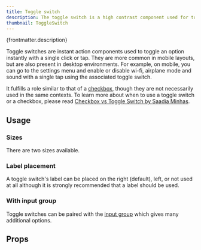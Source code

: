```yaml
---
title: Toggle switch
description: The toggle switch is a high contrast component used for toggling settings that only have two states.
thumbnail: ToggleSwitch
---
```


<p>{frontmatter.description}</p>

<LiveExample src='ToggleSwitch.main.jsx' truncate={false}>
  <AllExamples.ToggleSwitchMainExample client:load />
</LiveExample>

Toggle switches are instant action components used to toggle an option instantly with a single click or tap. They are more common in mobile layouts, but are also present in desktop environments. For example, on mobile, you can go to the settings menu and enable or disable wi-fi, airplane mode and sound with a single tap using the associated toggle switch.

It fulfills a role similar to that of a [checkbox](checkbox), though they are not necessarily used in the same contexts. To learn more about when to use a toggle switch or a checkbox, please read [Checkbox vs Toggle Switch by Saadia Minhas](https://uxplanet.org/checkbox-vs-toggle-switch-7fc6e83f10b8).

## Usage

### Sizes

There are two sizes available.

<LiveExample src='ToggleSwitch.sizes.jsx'>
  <AllExamples.ToggleSwitchSizesExample client:load />
</LiveExample>

### Label placement

A toggle switch's label can be placed on the right (default), left, or not used at all although it is strongly recommended that a label should be used.

<LiveExample src='ToggleSwitch.labels.jsx'>
  <AllExamples.ToggleSwitchLabelsExample client:load />
</LiveExample>

### With input group

Toggle switches can be paired with the [input group](inputgroup) which gives many additional options.

<LiveExample src='ToggleSwitch.inputgroup.jsx'>
  <AllExamples.ToggleSwitchInputGroupExample client:load />
</LiveExample>

## Props

<PropsTable path='@itwin/itwinui-react/esm/core/ToggleSwitch/ToggleSwitch.d.ts' />

